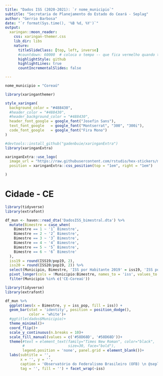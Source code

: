 ```yaml
---
title: "Dados ISS (2020-2021): `r nome_municipio`"
subtitle: "Secretaria de Planejamento do Estado do Ceará - Seplag"
author: "Gerrio Barbosa"
date: "`r format(Sys.time(), '%B %d, %Y')`"
output:
  xaringan::moon_reader:
    css: xaringan-themer.css
    lib_dir: libs
    nature:
      titleSlideClass: [top, left, inverse]
      #countdown: 60000  # coloca o tempo -- que fica vermelho quando termina
      highlightStyle: github
      highlightLines: true
      countIncrementalSlides: false

---
```


```r
nome_municipio = "Coreaú"

library(xaringanthemer)

style_xaringan(
  background_color = "#488430",
  #header_color = "#488430",
  #header_background_color = "#488430",
  header_font_google = google_font("Josefin Sans"),
  text_font_google   = google_font("Montserrat", "300", "300i"),
  code_font_google   = google_font("Fira Mono")
)
```

```r
#devtools::install_github("gadenbuie/xaringanExtra")
library(xaringanExtra)

xaringanExtra::use_logo(
  image_url = "https://raw.githubusercontent.com/rstudio/hex-stickers/master/PNG/xaringan.png",
  position = xaringanExtra::css_position(top = "1em", right = "1em")

)

```




# Cidade - CE


```r
library(tidyverse)
library(extrafont)

df_mun <- haven::read_dta('DadosISS_bimestral.dta') %>%
  mutate(Bimestre = case_when(
    Bimestre == 1 ~ '1˚ Bimestre',
    Bimestre == 2 ~ '2˚ Bimestre',
    Bimestre == 3 ~ '3˚ Bimestre',
    Bimestre == 4 ~ '4˚ Bimestre',
    Bimestre == 5 ~ '5˚ Bimestre',
    Bimestre == 6 ~ '6˚ Bimestre'
  ),
  iss19 = round(ISS19/pop19, 2),
  iss20 = round(ISS20/pop19, 2)) %>%
  select(Municipio, Bimestre, 'ISS por Habitante 2019' = iss19, 'ISS por Habitante 2020' = iss20) %>%
  pivot_longer(cols = !Municipio:Bimestre, names_to = 'iss', values_to = 'iss_pop') %>%
  filter(Municipio %in% c('CE-Coreaú'))

```



```r
library(tidyverse)
library(extrafont)

df_mun %>%
  ggplot(aes(x = Bimestre, y = iss_pop, fill = iss)) +
  geom_bar(stat = 'identity', position = position_dodge(),
           color = 'white')+
  #ggtitle(dados$Municipio)+
  theme_minimal()+
  coord_flip()+
  scale_y_continuous(n.breaks = 10)+
  scale_fill_manual(values = c('#58D68D', '#58D68D'))+
  theme(#text = element_text(family="Times New Roman", color="black",
        #                    size=30, face="bold"), 
        legend.position = 'none', panel.grid = element_blank())+
  labs(subtitle = '',
       x = '', y = '',
       caption = 'Observatório do Federalismo Brasileiro (OFB) \n @seplagce',
       tag = '', fill = '') + facet_wrap(~iss)

```




